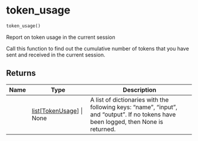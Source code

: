 # token_usage { #chatlas.token_usage }

```python
token_usage()
```

Report on token usage in the current session

Call this function to find out the cumulative number of tokens that you
have sent and received in the current session.

## Returns {.doc-section .doc-section-returns}

| Name   | Type                                                               | Description                                                                                                                          |
|--------|--------------------------------------------------------------------|--------------------------------------------------------------------------------------------------------------------------------------|
|        | [list](`list`)\[[TokenUsage](`chatlas.types.TokenUsage`)\] \| None | A list of dictionaries with the following keys: "name", "input", and "output". If no tokens have been logged, then None is returned. |
